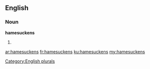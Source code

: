 ==English==

===Noun===
'''hamesuckens'''

# {{plural of|hamesucken}}

[[Category:English plurals]]

[[ar:hamesuckens]]
[[fr:hamesuckens]]
[[ku:hamesuckens]]
[[my:hamesuckens]]
